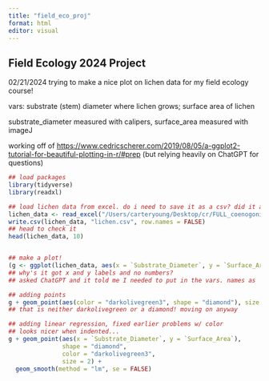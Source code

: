 ```yaml
---
title: "field_eco_proj"
format: html
editor: visual
---
```


## Field Ecology 2024 Project

02/21/2024 trying to make a nice plot on lichen data for my field ecology course!

vars: substrate (stem) diameter where lichen grows; surface area of lichen

substrate_diameter measured with calipers, surface_area measured with imageJ

working off of <https://www.cedricscherer.com/2019/08/05/a-ggplot2-tutorial-for-beautiful-plotting-in-r/#prep> (but relying heavily on ChatGPT for questions)

```r
## load packages
library(tidyverse)
library(readxl)

## load lichen data from excel. do i need to save it as a csv? did it anyway
lichen_data <- read_excel("/Users/carteryoung/Desktop/cr/FULL_coenogonium.xlsx")
write.csv(lichen_data, "lichen.csv", row.names = FALSE)
## head to check it
head(lichen_data, 10)


## make a plot!
(g <- ggplot(lichen_data, aes(x = `Substrate_Diameter`, y = `Surface_Area`)))
## why's it got x and y labels and no numbers?
## asked ChatGPT and it told me I needed to put in the vars. names as `name_name` instead of the usual quotes. works now!

## adding points
g + geom_point(aes(color = "darkolivegreen3", shape = "diamond"), size = 2)
## that is neither darkolivegreen or a diamond! moving on anyway

## adding linear regression, fixed earlier problems w/ color
## looks nicer when indented...
g + geom_point(aes(x = `Substrate_Diameter`, y = `Surface_Area`), 
               shape = "diamond", 
               color = "darkolivegreen3", 
               size = 2) + 
  geom_smooth(method = "lm", se = FALSE)

```
